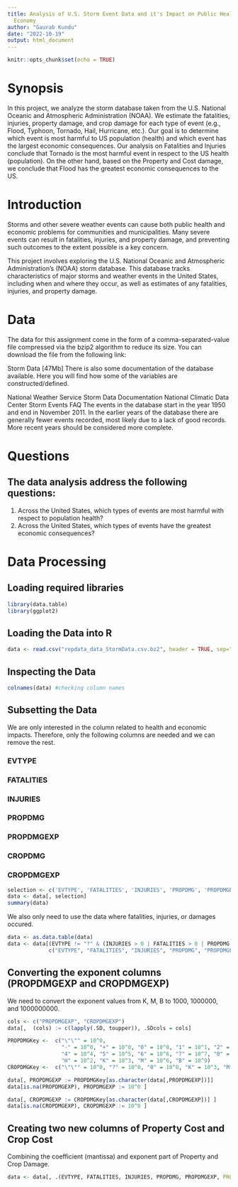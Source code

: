 ```yaml
---
title: Analysis of U.S. Storm Event Data and it's Impact on Public Health and the
  Economy
author: "Gaurab Kundu"
date: "2022-10-19"
output: html_document
---
```


```r
knitr::opts_chunk$set(echo = TRUE)
```

# Synopsis
 In this project, we analyze the storm database taken from the U.S. National Oceanic and Atmospheric Administration (NOAA). We estimate the fatalities, injuries, property damage, and crop damage for each type of event (e.g., Flood, Typhoon, Tornado, Hail, Hurricane, etc.). Our goal is to determine which event is most harmful to US population (health) and which event has the largest economic consequences. Our analysis on Fatalities and Injuries conclude that Tornado is the most harmful event in respect to the US health (population). On the other hand, based on the Property and Cost damage, we conclude that Flood has the greatest economic consequences to the US.

# Introduction
 Storms and other severe weather events can cause both public health and economic problems for communities and municipalities. Many severe events can result in fatalities, injuries, and property damage, and preventing such outcomes to the extent possible is a key concern.

 This project involves exploring the U.S. National Oceanic and Atmospheric Administration's (NOAA) storm database. This database tracks characteristics of major storms and weather events in the United States, including when and where they occur, as well as estimates of any fatalities, injuries, and property damage.

# Data
 The data for this assignment come in the form of a comma-separated-value file compressed via the bzip2 algorithm to reduce its size. You can download the file from the following link:

Storm Data [47Mb]
There is also some documentation of the database available. Here you will find how some of the variables are constructed/defined.

National Weather Service Storm Data Documentation
National Climatic Data Center Storm Events FAQ
The events in the database start in the year 1950 and end in November 2011. In the earlier years of the database there are generally fewer events recorded, most likely due to a lack of good records. More recent years should be considered more complete.

# Questions
## The data analysis address the following questions:

1. Across the United States, which types of events are most harmful with respect to population health?
2. Across the United States, which types of events have the greatest economic consequences?

# Data Processing

## Loading required libraries

```r
library(data.table)
library(ggplot2)
```

## Loading the Data into R

```r
data <- read.csv("repdata_data_StormData.csv.bz2", header = TRUE, sep=",")
```

## Inspecting the Data

```r
colnames(data) #checking column names
```

## Subsetting the Data

We are only interested in the column related to health and economic impacts. Therefore, only the following columns are needed and we can remove the rest.

### EVTYPE
### FATALITIES
### INJURIES
### PROPDMG
### PROPDMGEXP
### CROPDMG
### CROPDMGEXP

```r
selection <- c('EVTYPE', 'FATALITIES', 'INJURIES', 'PROPDMG', 'PROPDMGEXP', 'CROPDMG', 'CROPDMGEXP')
data <- data[, selection]
summary(data)
```

We also only need to use the data where fatalities, injuries, or damages occured.

```r
data <- as.data.table(data)
data <- data[(EVTYPE != "?" & (INJURIES > 0 | FATALITIES > 0 | PROPDMG > 0 | CROPDMG > 0)), 
             c("EVTYPE", "FATALITIES", "INJURIES", "PROPDMG", "PROPDMGEXP", "CROPDMG", "CROPDMGEXP")]
```

## Converting the exponent columns (PROPDMGEXP and CROPDMGEXP)

We need to convert the exponent values from K, M, B to 1000, 1000000, and 1000000000.

```r
cols <- c("PROPDMGEXP", "CROPDMGEXP")
data[,  (cols) := c(lapply(.SD, toupper)), .SDcols = cols]

PROPDMGKey <-  c("\"\"" = 10^0, 
                 "-" = 10^0, "+" = 10^0, "0" = 10^0, "1" = 10^1, "2" = 10^2, "3" = 10^3,
                 "4" = 10^4, "5" = 10^5, "6" = 10^6, "7" = 10^7, "8" = 10^8, "9" = 10^9, 
                 "H" = 10^2, "K" = 10^3, "M" = 10^6, "B" = 10^9)
CROPDMGKey <-  c("\"\"" = 10^0, "?" = 10^0, "0" = 10^0, "K" = 10^3, "M" = 10^6, "B" = 10^9)

data[, PROPDMGEXP := PROPDMGKey[as.character(data[,PROPDMGEXP])]]
data[is.na(PROPDMGEXP), PROPDMGEXP := 10^0 ]

data[, CROPDMGEXP := CROPDMGKey[as.character(data[,CROPDMGEXP])] ]
data[is.na(CROPDMGEXP), CROPDMGEXP := 10^0 ]
```

## Creating two new columns of Property Cost and Crop Cost

Combining the coefficient (mantissa) and exponent part of Property and Crop Damage.

```r
data <- data[, .(EVTYPE, FATALITIES, INJURIES, PROPDMG, PROPDMGEXP, PROPCOST = PROPDMG * PROPDMGEXP, CROPDMG, CROPDMGEXP, CROPCOST = CROPDMG * CROPDMGEXP)]
```

